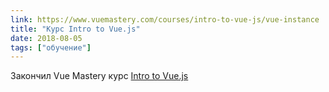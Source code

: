 ```yaml
---
link: https://www.vuemastery.com/courses/intro-to-vue-js/vue-instance
title: "Курс Intro to Vue.js"
date: 2018-08-05
tags: ["обучение"]
---
```


Закончил Vue Mastery курс [Intro to Vue.js](https://www.vuemastery.com/courses/intro-to-vue-js/vue-instance)